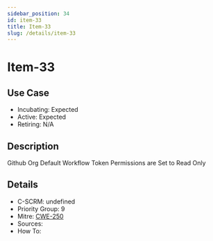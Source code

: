 ```yaml
---
sidebar_position: 34
id: item-33
title: Item-33
slug: /details/item-33
---
```


# Item-33

## Use Case

- Incubating: Expected
- Active: Expected
- Retiring: N/A

## Description

Github Org Default Workflow Token Permissions are Set to Read Only

## Details

- C-SCRM: undefined
- Priority Group: 9
- Mitre: [CWE-250](https://cwe.mitre.org/data/definitions/250.html)
- Sources: 
- How To: 

